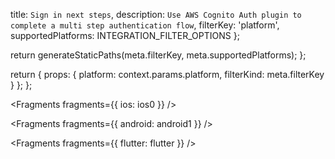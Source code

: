   title: `Sign in next steps`,
  description: `Use AWS Cognito Auth plugin to complete a multi step authentication flow`,
  filterKey: 'platform',
  supportedPlatforms: INTEGRATION_FILTER_OPTIONS
};



  return generateStaticPaths(meta.filterKey, meta.supportedPlatforms);
};

  return {
    props: {
      platform: context.params.platform,
      filterKind: meta.filterKey
    }
  };
};


<Fragments fragments={{ ios: ios0 }} />


<Fragments fragments={{ android: android1 }} />


<Fragments fragments={{ flutter: flutter }} />
